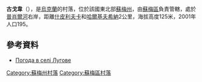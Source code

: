 {{coord|50|48|29|N|34|44|29|E|scale:100000|display=title}}

'''古戈韋'''（{{lang-uk|Лугове}}），是[[烏克蘭|烏克蘭]]的村落，位於該國東北部[[蘇梅州|蘇梅州]]，由[[蘇梅區|蘇梅區]]負責管轄，處於[[普肖爾河|普肖爾河]]右岸，距離[[什皮利夫卡|什皮利夫卡]]和[[哈爾基夫希納|哈爾基夫希納]]2公里，海拔高度125米，2001年人口195。

==參考資料==
* [http://weather.in.ua/ua/symskaja/6647 Погода в селі Лугове] {{Wayback|url=http://weather.in.ua/ua/symskaja/6647 |date=20160423034241 }}

{{DEFAULTSORT:Дзержинське}}
[[Category:蘇梅州村落|Category:蘇梅州村落]]
[[Category:蘇梅區村落|Category:蘇梅區村落]]


{{Sumy-geo-stub}}